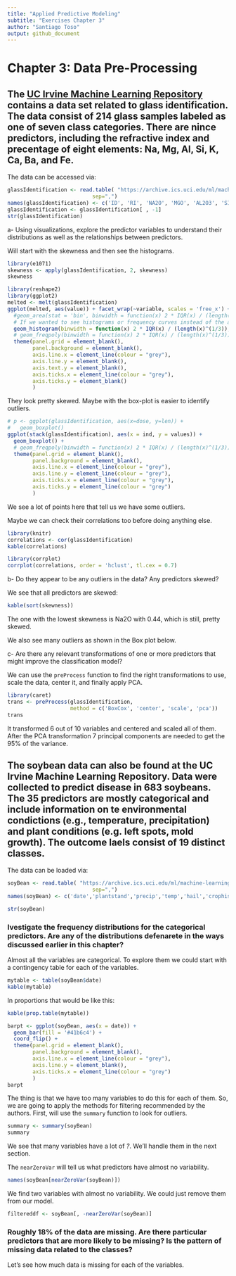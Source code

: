 ```yaml
---
title: "Applied Predictive Modeling"
subtitle: "Exercises Chapter 3"
author: "Santiago Toso"
output: github_document
---
```


# Chapter 3: Data Pre-Processing

## The [UC Irvine Machine Learning Repository](http://archive.ics.uci.edu/ml/index.html) contains a data set related to glass identification. The data consist of 214 glass samples labeled as one of seven class categories. There are nince predictors, including the refractive index and precentage of eight elements: Na, Mg, Al, Si, K, Ca, Ba, and Fe.

The data can be accessed via:

```r
glassIdentification <- read.table( "https://archive.ics.uci.edu/ml/machine-learning-databases/glass/glass.data",
                           sep=",")
names(glassIdentification) <- c('ID', 'RI', 'NA2O', 'MGO', 'AL2O3', 'SIO2', 'K2O', 'CAO', 'BAO', 'FE2O3', 'TYPE')
glassIdentification <- glassIdentification[ , -1]
str(glassIdentification)
```

a- Using visualizations, explore the predictor variables to understand their distributions as well as the relationships between predictors.

Will start with the skewness and then see the histograms.

```r
library(e1071)
skewness <- apply(glassIdentification, 2, skewness)
skewness
```

```r
library(reshape2)
library(ggplot2)
melted <- melt(glassIdentification)
ggplot(melted, aes(value)) + facet_wrap(~variable, scales = 'free_x') +
  #geom_area(stat = 'bin', binwidth = function(x) 2 * IQR(x) / (length(x)^(1/3)), fill = '#41b6c4') +
  # If we wanted to see histograms or frequency curves instead of the area graph we could use the next lines
  geom_histogram(binwidth = function(x) 2 * IQR(x) / (length(x)^(1/3)), fill = '#41b6c4') +
  # geom_freqpoly(binwidth = function(x) 2 * IQR(x) / (length(x)^(1/3)), color = '#41b6c4') +
  theme(panel.grid = element_blank(),
        panel.background = element_blank(),
        axis.line.x = element_line(colour = "grey"),
        axis.line.y = element_blank(),
        axis.text.y = element_blank(),
        axis.ticks.x = element_line(colour = "grey"),
        axis.ticks.y = element_blank()
        )
```

They look pretty skewed. Maybe with the box-plot is easier to identify outliers.

```r
# p <- ggplot(glassIdentification, aes(x=dose, y=len)) + 
#   geom_boxplot()
ggplot(stack(glassIdentification), aes(x = ind, y = values)) +
  geom_boxplot() +
  # geom_freqpoly(binwidth = function(x) 2 * IQR(x) / (length(x)^(1/3)), color = '#41b6c4') +
  theme(panel.grid = element_blank(),
        panel.background = element_blank(),
        axis.line.x = element_line(colour = "grey"),
        axis.line.y = element_line(colour = "grey"),
        axis.ticks.x = element_line(colour = "grey"),
        axis.ticks.y = element_line(colour = "grey")
        )
```

We see a lot of points here that tell us we have some outliers.

Maybe we can check their correlations too before doing anything else.

```r
library(knitr)
correlations <- cor(glassIdentification)
kable(correlations)
```

```r
library(corrplot)
corrplot(correlations, order = 'hclust', tl.cex = 0.7)
```

b- Do they appear to be any outliers in the data? Any predictors skewed?

We see that all predictors are skewed:

```r
kable(sort(skewness))
```

The one with the lowest skewness is Na2O with 0.44, which is still, pretty skewed.

We also see many outliers as shown in the Box plot below.

c- Are there any relevant transformations of one or more predictors that might improve the classification model?

We can use the `preProcess` function to find the right transformations to use, scale the data, center it, and finally apply PCA.

```r
library(caret)
trans <- preProcess(glassIdentification,
                    method = c('BoxCox', 'center', 'scale', 'pca'))
trans
```

It transformed 6 out of 10 variables and centered and scaled all of them. After the PCA transformation 7 principal components are needed to get the 95% of the variance.

## The soybean data can also be found at the UC Irvine Machine Learning Repository. Data were collected to predict disease in 683 soybeans. The 35 predictors are mostly categorical and include information on te environmental condictions (e.g., temperature, precipitation) and plant conditions (e.g. left spots, mold growth). The outcome laels consist of 19 distinct classes.

The data can be loaded via:

```r
soyBean <- read.table( "https://archive.ics.uci.edu/ml/machine-learning-databases/soybean/soybean-large.data",
                           sep=",")
names(soyBean) <- c('date','plantstand','precip','temp','hail','crophist','areadamaged','severity','seedtmt','germination','plantgrowth','leaves','leafspotshalo','leafspotsmarg','leafspotsize','leafshread','leafmalf','leafmild','stem','lodging','stemcankers','cankerlesion','fruitingbodies','external decay','mycelium','intdiscolor','sclerotia','fruitpods','fruit spots','seed','moldgrowth','seeddiscolor','seedsize','shriveling','roots', 'V36')

str(soyBean)
```

### Ivestigate the frequency distributions for the categorical predictors. Are any of the distributions defenarete in the ways discussed earlier in this chapter?

Almost all the variables are categorical. To explore them we could start with a contingency table for each of the variables.

```r
mytable <- table(soyBean$date)
kable(mytable)
```

In proportions that would be like this:

```r
kable(prop.table(mytable))
```

```r
barpt <- ggplot(soyBean, aes(x = date)) +
  geom_bar(fill = '#41b6c4') +
  coord_flip() +
  theme(panel.grid = element_blank(),
        panel.background = element_blank(),
        axis.line.x = element_line(colour = "grey"),
        axis.line.y = element_blank(),
        axis.ticks.x = element_line(colour = "grey")
        )
barpt
```

The thing is that we have too many variables to do this for each of them. So, we are going to apply the methods for filtering recommended by the authors.
First, will use the `summary` function to look for outliers.
```r
summary <- summary(soyBean)
summary
```

We see that many variables have a lot of *?*. We'll handle them in the next section.

The `nearZeroVar` will tell us what predictors have almost no variability.

```r
names(soyBean[nearZeroVar(soyBean)])
```

We find two variables with almost no variability. We could just remove them from our model.

```r
filtereddf <- soyBean[, -nearZeroVar(soyBean)]
```

### Roughly 18% of the data are missing. Are there particular predictors that are more likely to be missing? Is the pattern of missing data related to the classes?

Let's see how much data is missing for each of the variables.